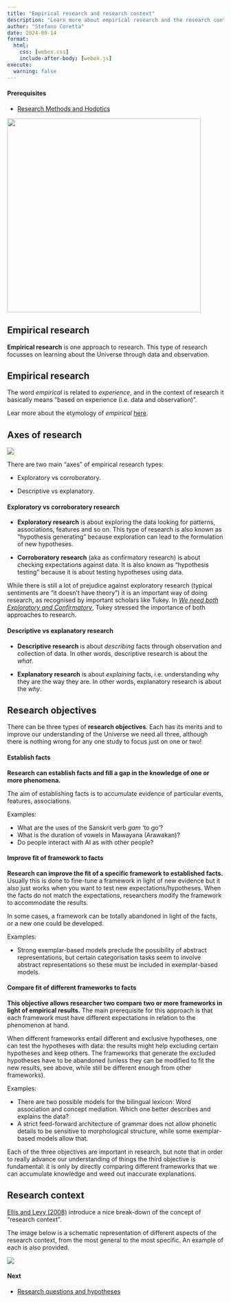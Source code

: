 ```yaml
---
title: "Empirical research and research context"
description: "Learn more about empirical research and the research context"
author: "Stefano Coretta"
date: 2024-09-14
format: 
  html:
    css: [webex.css]
    include-after-body: [webex.js]
execute: 
  warning: false
---
```


::: callout-warning
#### Prerequisites

- [Research Methods and Hodotics](hodotics.qmd)
:::

![](../img/res-process-context.png){width="450"}

## Empirical research

**Empirical research** is one approach to research. This type of research focusses on learning about the Universe through data and observation.

::: callout-note
## Empirical research

The word *empirical* is related to *experience*, and in the context of research it basically means "based on experience (i.e. data and observation)".

Lear more about the etymology of *empirical* [here](https://en.wiktionary.org/wiki/empirical#Etymology).
:::

## Axes of research

![](../img/axes-research.png)

There are two main "axes" of empirical research types:

-   Exploratory vs corroboratory.

-   Descriptive vs explanatory.

::: callout-note
#### Exploratory vs corroboratory research

- **Exploratory research** is about exploring the data looking for patterns, associations, features and so on. This type of research is also known as "hypothesis generating" because exploration can lead to the formulation of new hypotheses.

- **Corroboratory research** (aka as confirmatory research) is about checking expectations against data. It is also known as "hypothesis testing" because it is about testing hypotheses using data.
:::

While there is still a lot of prejudice against exploratory research (typical sentiments are "it doesn't have theory") it is an important way of doing research, as recognised by important scholars like Tukey. In [*We need both Exploratory and Confirmatory*](https://www.doi.org/10.2307/2682991), Tukey stressed the importance of both approaches to research.

::: callout-note
#### Descriptive vs explanatory research

- **Descriptive research** is about *describing* facts through observation and collection of data. In other words, descriptive research is about the *what*.

- **Explanatory research** is about *explaining* facts, i.e. understanding why they are the way they are. In other words, explanatory research is about the *why*.
:::

## Research objectives

There can be three types of **research objectives**. Each has its merits and to improve our understanding of the Universe we need all three, although there is nothing wrong for any one study to focus just on one or two!

::: callout-tip
#### Establish facts

**Research can establish facts and fill a gap in the knowledge of one or more phenomena.**

The aim of establishing facts is to accumulate evidence of particular events, features, associations.

Examples:

- What are the uses of the Sanskrit verb *gam* 'to go'?
- What is the duration of vowels in Mawayana (Arawakan)?
- Do people interact with AI as with other people?
:::

::: callout-note
#### Improve fit of framework to facts

**Research can improve the fit of a specific framework to established facts.** Usually this is done to fine-tune a framework in light of new evidence but it also just works when you want to test new expectations/hypotheses. When the facts do not match the expectations, researchers modify the framework to accommodate the results.

In some cases, a framework can be totally abandoned in light of the facts, or a new one could be developed.

Examples:

-   Strong exemplar-based models preclude the possibility of abstract representations, but certain categorisation tasks seem to involve abstract representations so these must be included in exemplar-based models.
:::

::: callout-important
#### Compare fit of different frameworks to facts

**This objective allows researcher two compare two or more frameworks in light of empirical results.** The main prerequisite for this approach is that each framework must have different expectations in relation to the phenomenon at hand.

When different frameworks entail different and exclusive hypotheses, one can test the hypotheses with data: the results might help excluding certain hypotheses and keep others. The frameworks that generate the excluded hypotheses have to be abandoned (unless they can be modified to fit the new results, see above, while still be different enough from other frameworks).

Examples:

-   There are two possible models for the bilingual lexicon: Word association and concept mediation. Which one better describes and explains the data?
- A strict feed-forward architecture of grammar does not allow phonetic details to be sensitive to morphological structure, while some exemplar-based models allow that.
:::

Each of the three objectives are important in research, but note that in order to really advance our understanding of things the third objective is fundamental: it is only by directly comparing different frameworks that we can accumulate knowledge and weed out inaccurate explanations.

## Research context

[Ellis and Levy (2008)](https://citeseerx.ist.psu.edu/document?repid=rep1&type=pdf&doi=cc14e3b33a2531c5799194cfaa745566384ddc09) introduce a nice break-down of the concept of "research context".

The image below is a schematic representation of different aspects of the research context, from the most general to the most specific. An example of each is also provided.

![](../img/research-topic.png)

::: callout-note
#### Next

- [Research questions and hypotheses](research-qh.qmd)
:::
